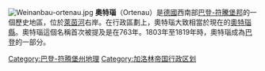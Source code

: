 {{unreferenced|time=2016-01-25T14:08:27+00:00}}
[[File:Weinanbau-ortenau.jpg|thumb]]
'''奧特瑙'''（Ortenau）是[[德國|德國]]西南部[[巴登-符騰堡邦|巴登-符騰堡邦]]的一個歷史地區，位於[[萊茵河|萊茵河]]右岸。在行政區劃上，奧特瑙大致相當於現在的[[奧特瑙縣|奧特瑙縣]]。奧特瑙這個名稱首次被提及是在763年。1803年至1819年時，奧特瑙成為[[巴登|巴登]]的一部分。
[[Category:巴登-符腾堡州地理|Category:巴登-符腾堡州地理]]
[[Category:加洛林帝国行政区划|Category:加洛林帝国行政区划]]